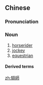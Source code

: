 {{also|骑师}}
==Chinese==
{{zh-forms|s=骑师}}

===Pronunciation===
{{zh-pron
|m=qíshī
|c=ke4 si1
|cat=n
}}

===Noun===
{{zh-noun}}

# [[horserider]]
# [[jockey]]
# [[equestrian]]

====Derived terms====
{{zh-der|唱片騎師}}

[[zh:騎師]]
